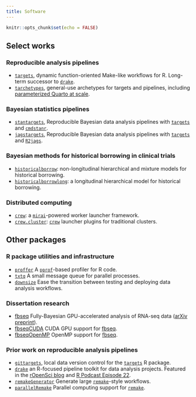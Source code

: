 ```yaml
---
title: Software
---
```


```r
knitr::opts_chunk$set(echo = FALSE)
```

## Select works

### Reproducible analysis pipelines

- [`targets`](https://github.com/ropensci/targets), dynamic function-oriented Make-like workflows for R. Long-term successor to [`drake`](https://github.com/ropensci/drake).
- [`tarchetypes`](https://github.com/ropensci/tarchetypes), general-use archetypes for targets and pipelines, including [parameterized Quarto at scale](https://docs.ropensci.org/tarchetypes/reference/tar_quarto_rep.html).

### Bayesian statistics pipelines

- [`stantargets`](https://github.com/ropensci/stantargets), Reproducible Bayesian data analysis pipelines with [`targets`](https://github.com/ropensci/targets) and [`cmdstanr`](https://github.com/stan-dev/cmdstanr). 
- [`jagstargets`](https://github.com/ropensci/stantargets), Reproducible Bayesian data analysis pipelines with [`targets`](https://github.com/ropensci/targets) and [`R2jags`](https://github.com/suyusung/R2jags).

### Bayesian methods for historical borrowing in clinical trials

- [`historicalborrow`](https://github.com/wlandau/historicalborrow): non-longitudinal hierarchical and mixture models for historical borrowing.
- [`historicalborrowlong`](https://github.com/wlandau/historicalborrowlong): a longitudinal hierarchical model for historical borrowing.

### Distributed computing

- [`crew`](https://github.com/wlandau/crew): a [`mirai`](https://github.com/shikokuchuo/mirai)-powered worker launcher framework.
- [`crew.cluster`](https://github.com/wlandau/crew.cluster): [`crew`](https://github.com/wlandau/crew) launcher plugins for traditional clusters.

## Other packages

### R package utilities and infrastructure

- [`proffer`](https://github.com/r-prof/proffer) A [`pprof`](https://github.com/google/pprof)-based profiler for R code.
- [`txtq`](https://github.com/wlandau/txtq) A small message queue for parallel processes.
- [`downsize`](https://github.com/wlandau/downsize) Ease the transition between testing and deploying data analysis workflows.

### Dissertation research

- [fbseq](https://github.com/wlandau/fbseq) Fully-Bayesian GPU-accelerated analysis of RNA-seq data ([arXiv preprint](http://arxiv.org/abs/1606.06659)).
- [fbseqCUDA](https://github.com/wlandau/fbseqCUDA) CUDA GPU support for [fbseq](https://github.com/wlandau/fbseq).
- [fbseqOpenMP](https://github.com/wlandau/fbseqOpenMP) OpenMP support for [fbseq](https://github.com/wlandau/fbseq).

### Prior work on reproducible analysis pipelines

- [`gittargets`](https://github.com/ropensci/gittargets), local data version control for the [`targets`](https://github.com/ropensci/targets) R package.
- [`drake`](https://github.com/ropensci/drake) an R-focused pipeline toolkit for data analysis projects. Featured in the [rOpenSci blog](https://ropensci.org/blog/2018/02/06/drake/) and [R Podcast Episode 22](https://r-podcast.org/episode/022-diving-in-to-drake-with-will-landau/).
- [`remakeGenerator`](https://www.github.com/wlandau/remakeGenerator) Generate large [`remake`](https://github.com/richfitz/remake)-style workflows.
- [`parallelRemake`](https://www.github.com/wlandau/parallelRemake) Parallel computing support for [`remake`](https://github.com/richfitz/remake).
